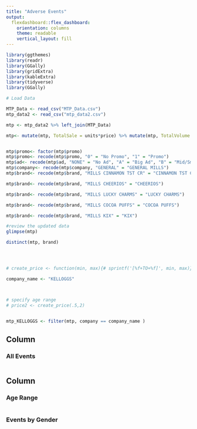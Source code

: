```yaml
---
title: "Adverse Events"
output:
  flexdashboard::flex_dashboard:
    orientation: columns
    theme: readable
    vertical_layout: fill
---
```



```r
library(ggthemes)
library(readr)
library(GGally)
library(gridExtra)
library(kableExtra)
library(tidyverse)
library(GGally)

# Load Data

MTP_Data <- read_csv("MTP_Data.csv")
mtp_data2 <- read_csv("mtp_data2.csv")

mtp <- mtp_data2 %>% left_join(MTP_Data)

```

```r

mtp<- mutate(mtp, TotalSale = units*price) %>% mutate(mtp, TotalVolume = units*volume) %>% separate(brand, into = c("company", "brand"), sep = "\\ ", extra = "merge")


mtp$promo<- factor(mtp$promo)
mtp$promo<- recode(mtp$promo, "0" = "No Promo", "1" = "Promo")
mtp$ad<- recode(mtp$ad, "NONE" = "No Ad", "A" = "Big Ad", "B" = "Mid/Small Ad")
mtp$company<- recode(mtp$company, "GENERAL" = "GENERAL MILLS")
mtp$brand<- recode(mtp$brand, "MILLS CINNAMON TST CR" = "CINNAMON TST CR")

mtp$brand<- recode(mtp$brand, "MILLS CHEERIOS" = "CHEERIOS")

mtp$brand<- recode(mtp$brand, "MILLS LUCKY CHARMS" = "LUCKY CHARMS")

mtp$brand<- recode(mtp$brand, "MILLS COCOA PUFFS" = "COCOA PUFFS")

mtp$brand<- recode(mtp$brand, "MILLS KIX" = "KIX")

#review the updated data
glimpse(mtp)

distinct(mtp, brand)




# create_price <- function(min, max){# sprintf('[%f+TO+%f]', min, max)}

company_name <- "KELLOGGS"



# specify age range
# price2 <- create_price(.5,2)


mtp_KELLOGGS <- filter(mtp, company == company_name )

```


Column 
-----------------------------------------------------------------------

### All Events


```r

```

Column 
-----------------------------------------------------------------------

### Age Range

```r

```


### Events by Gender 

```r

```
